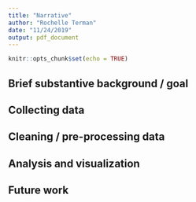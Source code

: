 ```yaml
---
title: "Narrative"
author: "Rochelle Terman"
date: "11/24/2019"
output: pdf_document
---
```


```r
knitr::opts_chunk$set(echo = TRUE)
```

## Brief substantive background / goal

## Collecting data

## Cleaning / pre-processing data

## Analysis and visualization

## Future work

